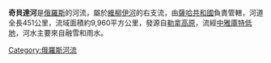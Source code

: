 '''奇貝達河'''是[[俄羅斯|俄羅斯]]的河流，屬於[[維柳伊河|維柳伊河]]的右支流，由[[薩哈共和國|薩哈共和國]]負責管轄，河道全長451公里，流域面積約9,960平方公里，發源自[[勒拿高原|勒拿高原]]，流經[[中雅庫特低地|中雅庫特低地]]，河水主要來自融雪和雨水。

{{Russia-geo-stub}}

[[Category:俄羅斯河流|Category:俄羅斯河流]]